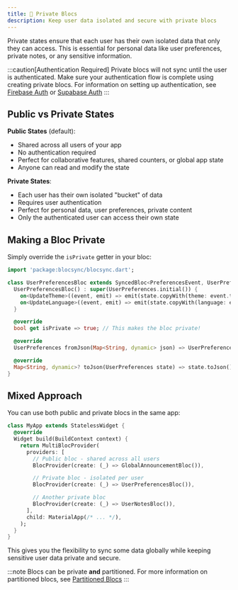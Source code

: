 ```yaml
---
title: 🤫 Private Blocs
description: Keep user data isolated and secure with private blocs
---
```


Private states ensure that each user has their own isolated data that only they
can access. This is essential for personal data like user preferences, private
notes, or any sensitive information.

:::caution[Authentication Required] Private blocs will not sync until the user
is authenticated. Make sure your authentication flow is complete using creating
private blocs. For information on setting up authentication, see
[Firebase Auth](/authentication/firebase-auth) or
[Supabase Auth](/authentication/supabase-auth) :::

## Public vs Private States

**Public States** (default):

- Shared across all users of your app
- No authentication required
- Perfect for collaborative features, shared counters, or global app state
- Anyone can read and modify the state

**Private States**:

- Each user has their own isolated "bucket" of data
- Requires user authentication
- Perfect for personal data, user preferences, private content
- Only the authenticated user can access their own state

## Making a Bloc Private

Simply override the `isPrivate` getter in your bloc:

```dart
import 'package:blocsync/blocsync.dart';

class UserPreferencesBloc extends SyncedBloc<PreferencesEvent, UserPreferences> {
  UserPreferencesBloc() : super(UserPreferences.initial()) {
    on<UpdateTheme>((event, emit) => emit(state.copyWith(theme: event.theme)));
    on<UpdateLanguage>((event, emit) => emit(state.copyWith(language: event.language)));
  }

  @override
  bool get isPrivate => true; // This makes the bloc private!

  @override
  UserPreferences fromJson(Map<String, dynamic> json) => UserPreferences.fromJson(json);

  @override
  Map<String, dynamic>? toJson(UserPreferences state) => state.toJson();
}
```

## Mixed Approach

You can use both public and private blocs in the same app:

```dart
class MyApp extends StatelessWidget {
  @override
  Widget build(BuildContext context) {
    return MultiBlocProvider(
      providers: [
        // Public bloc - shared across all users
        BlocProvider(create: (_) => GlobalAnnouncementBloc()),

        // Private bloc - isolated per user
        BlocProvider(create: (_) => UserPreferencesBloc()),

        // Another private bloc
        BlocProvider(create: (_) => UserNotesBloc()),
      ],
      child: MaterialApp(/* ... */),
    );
  }
}
```

This gives you the flexibility to sync some data globally while keeping
sensitive user data private and secure.

:::note Blocs can be private **and** partitioned. For more information on
partitioned blocs, see [Partitioned Blocs](/basics/partitioned-blocs) :::
